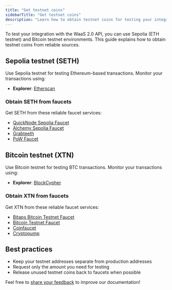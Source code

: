 ```yaml
---
title: "Get testnet coins"
sidebarTitle: "Get testnet coins"
description: "Learn how to obtain testnet coins for testing your integration with the WaaS 2.0 API"
---
```


To test your integration with the WaaS 2.0 API, you can use Sepolia (ETH testnet) and Bitcoin testnet environments. This guide explains how to obtain testnet coins from reliable sources.


## Sepolia testnet (SETH)

Use Sepolia testnet for testing Ethereum-based transactions. Monitor your transactions using:

- **Explorer**: [Etherscan](https://sepolia.etherscan.io/)

### Obtain SETH from faucets

Get SETH from these reliable faucet services:

- [QuickNode Sepolia Faucet](https://faucet.quicknode.com/drip)
- [Alchemy Sepolia Faucet](https://sepoliafaucet.com/)
- [Grabteeth](https://grabteeth.xyz/)
- [PoW Faucet](https://sepolia-faucet.pk910.de/)



## Bitcoin testnet (XTN)

Use Bitcoin testnet for testing BTC transactions. Monitor your transactions using:

- **Explorer**: [BlockCypher](https://live.blockcypher.com/btc-testnet/)

### Obtain XTN from faucets

Get XTN from these reliable faucet services:

- [Bitaps Bitcoin Testnet Faucet](https://tbtc.bitaps.com/)
- [Bitcoin Testnet Faucet](https://bitcoinfaucet.uo1.net/)
- [Coinfaucet](https://coinfaucet.eu/en/btc-testnet/)
- [Cryptopump](https://cryptopump.info/)


## Best practices

- Keep your testnet addresses separate from production addresses
- Request only the amount you need for testing
- Release unused testnet coins back to faucets when possible


<Tip>Feel free to [share your feedback](https://forms.zohopublic.com/cobo/form/DocumentFeedbackForm/formperma/QvLOhxJv1_JMsJ-1dleZ8Itb_7rzN-LtgvsDdxosoVI) to improve our documentation!</Tip>
